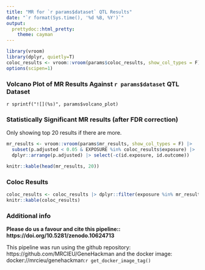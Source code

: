 ```yaml
---
title: "MR for `r params$dataset` QTL Results"
date: "`r format(Sys.time(), '%d %B, %Y')`"
output:
  prettydoc::html_pretty:
    theme: cayman
---
```

```r
library(vroom)
library(dplyr, quietly=T)
coloc_results <- vroom::vroom(params$coloc_results, show_col_types = F)
options(scipen=1)
```

### Volcano Plot of MR Results Against `r params$dataset` QTL Dataset
`r sprintf("![](%s)", params$volcano_plot)`

### Statistically Significant MR results (after FDR correction)
Only showing top 20 results if there are more.
```r
mr_results <- vroom::vroom(params$mr_results, show_col_types = F) |>
  subset(p.adjusted < 0.05 & EXPOSURE %in% coloc_results$exposure) |>
  dplyr::arrange(p.adjusted) |> select(-c(id.exposure, id.outcome))

knitr::kable(head(mr_results, 20))
```

### Coloc Results
```r
coloc_results <- coloc_results |> dplyr::filter(exposure %in% mr_results$EXPOSURE)
knitr::kable(coloc_results)
```

### Additional info

**Please do us a favour and cite this pipeline:: https://doi.org/10.5281/zenodo.10624713**

This pipeline was run using the github repository: https://github.com/MRCIEU/GeneHackman
and the docker image: docker://mrcieu/genehackman:`r get_docker_image_tag()`
